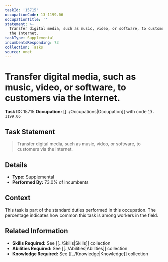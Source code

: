 ```yaml
---
taskId: '15715'
occupationCode: 13-1199.06
occupationTitle: ''
statement: >-
  Transfer digital media, such as music, video, or software, to customers via
  the Internet.
taskType: Supplemental
incumbentsResponding: 73
collection: Tasks
source: onet
---
```

# Transfer digital media, such as music, video, or software, to customers via the Internet.

**Task ID:** 15715
**Occupation:** [[../Occupations|Occupation]] with code `13-1199.06`

## Task Statement

> Transfer digital media, such as music, video, or software, to customers via the Internet.

## Details

- **Type:** Supplemental
- **Performed By:** 73.0% of incumbents

## Context

This task is part of the standard duties performed in this occupation. The percentage indicates how common this task is among workers in the field.

## Related Information

- **Skills Required:** See [[../Skills|Skills]] collection
- **Abilities Required:** See [[../Abilities|Abilities]] collection
- **Knowledge Required:** See [[../Knowledge|Knowledge]] collection
